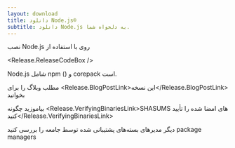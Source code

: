 ```yaml
---
layout: download
title: دانلود Node.js®
subtitle: دانلود Node.js به دلخواه شما.
---
```


<section>
  نصب Node.js <Release.VersionDropdown /> روی <Release.OperatingSystemDropdown /> با استفاده از <Release.PlatformDropdown />

  <Release.ReleaseCodeBox />
</section>

<section>
  Node.js شامل <LinkWithArrow href="https://npmjs.com">npm</LinkWithArrow> (<Release.NpmVersion />) و corepack است.

  مطلب وبلاگ را برای <Release.BlogPostLink>این نسخه</Release.BlogPostLink> بخوانید

  بیاموزید چگونه <Release.VerifyingBinariesLink>SHASUMS های امضا شده را تأیید کنید</Release.VerifyingBinariesLink>

  دیگر مدیرهای بسته‌های پشتیبانی شده توسط جامعه را بررسی کنید <LinkWithArrow href="/download/package-manager/all">package managers</LinkWithArrow>
</section>
